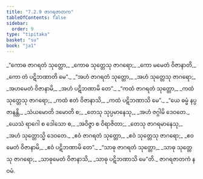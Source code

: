```yaml
---
title: "7.2.9 ဇာဂရဇာတက"
tableOfContents: false
sidebar:
  order: 9
type: "tipitaka"
basket: "su"
book: "ja1"
---
```



<DynamicBreadcrumb />

<Division number="135" book="ja1" e="ch" v="22" p="171">

<Paragraph number="1639" type="verses" book="ja1">
_“ကောဓ ဇာဂရတံ သုတ္တော,_  
_ကောဓ သုတ္တေသု ဇာဂရော;_  
_ကော မမေတံ ဝိဇာနာတိ,_  
_ကော တံ ပဋိဘဏာတိ မေ”._  

</Paragraph>

</Division>
<Division number="136" book="ja1" e="ch" v="22" p="171">

<Paragraph number="1640" type="verses" book="ja1">
_“အဟံ ဇာဂရတံ သုတ္တော,_  
_အဟံ သုတ္တေသု ဇာဂရော;_  
_အဟမေတံ ဝိဇာနာမိ,_  
_အဟံ ပဋိဘဏာမိ တေ”._  

</Paragraph>

</Division>
<Division number="137" book="ja1" e="ch" v="22" p="171">

<Paragraph number="1641" type="verses" book="ja1">
_“ကထံ ဇာဂရတံ သုတ္တော,_  
_ကထံ သုတ္တေသု ဇာဂရော;_  
_ကထံ ဧတံ ဝိဇာနာသိ,_  
_ကထံ ပဋိဘဏာသိ မေ”._  

</Paragraph>

</Division>
<Division number="138" book="ja1" e="ch" v="22" p="171">

<Paragraph number="1642" type="verses" book="ja1">
_“ယေ ဓမ္မံ နပ္ပဇာနန္တိ,_  
_သံယမောတိ ဒမောတိ စ;_  
_တေသု သုပ္ပမာနေသု,_  
_အဟံ ဇဂ္ဂါမိ ဒေဝတေ._  

</Paragraph>

</Division>
<Division number="139" book="ja1" e="ch" v="22" p="171">

<Paragraph number="1643" type="verses" book="ja1">
_ယေသံ ရာဂေါ စ ဒေါသော စ,_  
_အဝိဇ္ဇာ စ ဝိရာဇိတာ;_  
_တေသု ဇာဂရမာနေသု,_  
_အဟံ သုတ္တောသ္မိ ဒေဝတေ._  

</Paragraph>

</Division>
<Division number="140" book="ja1" e="ch" v="22" p="172">

<Paragraph number="1644" type="verses" book="ja1">
_ဧဝံ ဇာဂရတံ သုတ္တော,_  
_ဧဝံ သုတ္တေသု ဇာဂရော;_  
_ဧဝမေတံ ဝိဇာနာမိ,_  
_ဧဝံ ပဋိဘဏာမိ တေ”._  

</Paragraph>

</Division>
<Division number="141" book="ja1" e="ch" v="22" p="172">

<Paragraph number="1645" type="verses" book="ja1">
_“သာဓု ဇာဂရတံ သုတ္တော,_  
_သာဓု သုတ္တေသု ဇာဂရော;_  
_သာဓုမေတံ ဝိဇာနာသိ,_  
_သာဓု ပဋိဘဏာသိ မေ”တိ._  


</Paragraph>
</Division>

<Paragraph number="1646" type="center" book="ja1">
ဇာဂရဇာတကံ နဝမံ.
</Paragraph>
